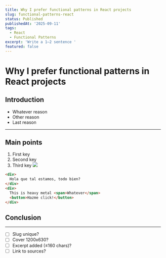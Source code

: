 ```yaml
---
title: Why I prefer functional patterns in React projects
slug: functional-patterns-react
status: Published
publishedAt: '2025-09-11'
tags:
  - React
  - Functional Patterns
excerpt: 'Write a 1–2 sentence '
featured: false
---
```

# Why I prefer functional patterns in React projects
## Introduction
- Whatever reason
- Other reason
- Last reason
---
## Main points
1. First key
1. Second key
1. Third key
![](/notion/26ba0b87-60a7-80b3-b5f4-d01d6c3c9329/img-1.jpeg)

```html
<div>
  Hola que tal estamos, todo bien?
</div>
<div>
  This is heavy metal <span>Whatever</span>
  <button>Hazme click!</button>
</div>
```

## Conclusion
---
- [ ] Slug unique?
- [ ] Cover 1200x630?
- [ ] Excerpt added (≤160 chars)?
- [ ] Link to sources?
<br />
<br />
